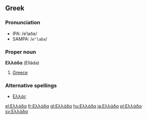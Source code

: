 ==Greek==
===Pronunciation===
*IPA: /eˈlaða/
*SAMPA: /<tt>e"laDa</tt>/

===Proper noun===
'''Ελλάδα''' (Elláda)
#[[Greece]]

===Alternative spellings===
*[[Ελλάς]]

[[el:Ελλάδα]]
[[fr:Ελλάδα]]
[[gl:Ελλάδα]]
[[hu:Ελλάδα]]
[[ja:Ελλάδα]]
[[pl:Ελλάδα]]
[[sv:Ελλάδα]]
